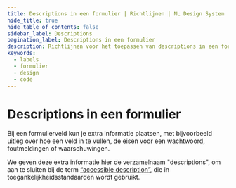 ```yaml
---
title: Descriptions in een formulier | Richtlijnen | NL Design System
hide_title: true
hide_table_of_contents: false
sidebar_label: Descriptions
pagination_label: Descriptions in een formulier
description: Richtlijnen voor het toepassen van descriptions in een formulier.
keywords:
  - labels
  - formulier
  - design
  - code
---
```


<!-- @license CC0-1.0 -->


# Descriptions in een formulier

Bij een formulierveld kun je extra informatie plaatsen, met bijvoorbeeld uitleg over hoe een veld in te vullen, de eisen voor een wachtwoord, foutmeldingen of waarschuwingen.

We geven deze extra informatie hier de verzamelnaam "descriptions", om aan te sluiten bij de term [“accessible description”](https://www.w3.org/TR/wai-aria-1.2/#dfn-accessible-description), die in toegankelijkheidsstandaarden wordt gebruikt.

<DescriptionAssociated />
<DescriptionAssociatedCode />

<DescriptionPlacement />
<DescriptionPlacementCode />

<DescriptionMultiple />
<DescriptionMultipleCode />

<DescriptionFieldset />
<DescriptionFieldsetCode />

<DescriptionTargetSize />
<DescriptionTargetSizeCode />

<DescriptionLength />
<DescriptionLengthCode />

<FormFooterInfo />
